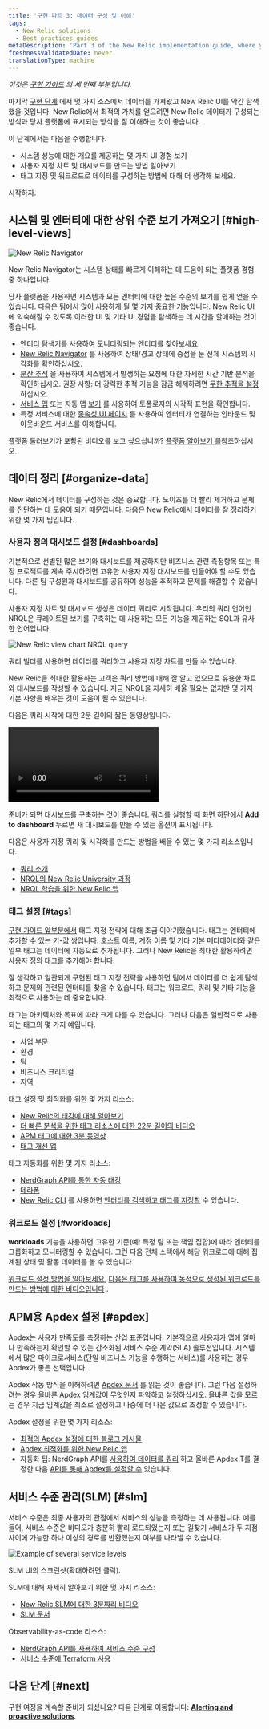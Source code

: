 ```yaml
---
title: '구현 파트 3: 데이터 구성 및 이해'
tags:
  - New Relic solutions
  - Best practices guides
metaDescription: 'Part 3 of the New Relic implementation guide, where you become acquainted with the New Relic UI and organize your data.'
freshnessValidatedDate: never
translationType: machine
---
```


_이것은 [구현 가이드](/docs/new-relic-solutions/get-started/implementation-guide-intro) 의 세 번째 부분입니다._

마지막 [구현 단계](/docs/new-relic-solutions/get-started/implementation-guide-instrument) 에서 몇 가지 소스에서 데이터를 가져왔고 New Relic UI를 약간 탐색했을 것입니다. New Relic에서 최적의 가치를 얻으려면 New Relic 데이터가 구성되는 방식과 당사 플랫폼에 표시되는 방식을 잘 이해하는 것이 좋습니다.

이 단계에서는 다음을 수행합니다.

* 시스템 성능에 대한 개요를 제공하는 몇 가지 UI 경험 보기
* 사용자 지정 차트 및 대시보드를 만드는 방법 알아보기
* 태그 지정 및 워크로드로 데이터를 구성하는 방법에 대해 더 생각해 보세요.

시작하자.

## 시스템 및 엔터티에 대한 상위 수준 보기 가져오기 [#high-level-views]

<img
  title="New Relic Navigator"
  alt="New Relic Navigator"
  src="/images/alerts_screenshot-full_nrnavigator-.webp"
/>

<figcaption>
  New Relic Navigator는 시스템 상태를 빠르게 이해하는 데 도움이 되는 플랫폼 경험 중 하나입니다.
</figcaption>

당사 플랫폼을 사용하면 시스템과 모든 엔터티에 대한 높은 수준의 보기를 쉽게 얻을 수 있습니다. 다음은 팀에서 많이 사용하게 될 몇 가지 중요한 기능입니다. New Relic UI에 익숙해질 수 있도록 이러한 UI 및 기타 UI 경험을 탐색하는 데 시간을 할애하는 것이 좋습니다.

* [엔터티 탐색기를](/docs/new-relic-solutions/new-relic-one/core-concepts/new-relic-explorer-view-performance-across-apps-services-hosts#find) 사용하여 모니터링되는 엔터티를 찾아보세요.
* [New Relic Navigator](/docs/new-relic-solutions/new-relic-one/core-concepts/new-relic-explorer-view-performance-across-apps-services-hosts/#view-navigator) 를 사용하여 상태/경고 상태에 중점을 둔 전체 시스템의 시각화를 확인하십시오.
* [분산 추적](/docs/distributed-tracing/ui-data/understand-use-distributed-tracing-ui) 을 사용하여 시스템에서 발생하는 요청에 대한 자세한 시간 기반 분석을 확인하십시오. 권장 사항: 더 강력한 추적 기능을 잠금 해제하려면 [무한 추적을 설정](/docs/distributed-tracing/infinite-tracing/introduction-infinite-tracing) 하십시오.
* [서비스 맵](/docs/understand-dependencies/understand-system-dependencies/service-maps/introduction-service-maps) 또는 자동 맵 [보기](/docs/new-relic-one/use-new-relic-one/ui-data/automaps) 를 사용하여 토폴로지의 시각적 표현을 확인합니다.
* 특정 서비스에 대한 [종속성 UI 페이지](/docs/new-relic-one/use-new-relic-one/ui-data/explore-downstream-dependencies-new-relic-one) 를 사용하여 엔터티가 연결하는 인바운드 및 아웃바운드 서비스를 이해합니다.

플랫폼 둘러보기가 포함된 비디오를 보고 싶으십니까? [플랫폼 알아보기 를](/docs/new-relic-solutions/new-relic-one/introduction-new-relic-platform)참조하십시오.

## 데이터 정리 [#organize-data]

New Relic에서 데이터를 구성하는 것은 중요합니다. 노이즈를 더 빨리 제거하고 문제를 진단하는 데 도움이 되기 때문입니다. 다음은 New Relic에서 데이터를 잘 정리하기 위한 몇 가지 팁입니다.

### 사용자 정의 대시보드 설정 [#dashboards]

기본적으로 선별된 많은 보기와 대시보드를 제공하지만 비즈니스 관련 측정항목 또는 특정 프로젝트를 계속 주시하려면 고유한 사용자 지정 대시보드를 만들어야 할 수도 있습니다. 다른 팀 구성원과 대시보드를 공유하여 성능을 추적하고 문제를 해결할 수 있습니다.

사용자 지정 차트 및 대시보드 생성은 데이터 쿼리로 시작됩니다. 우리의 쿼리 언어인 NRQL은 큐레이트된 보기를 구축하는 데 사용하는 모든 기능을 제공하는 SQL과 유사한 언어입니다.

<img
  title="new-relic-view-chart-nrql-query.png"
  alt="New Relic view chart NRQL query"
  src="/images/alerts_screenshot-crop_new-relic-view-chart-nrql-query.webp"
/>

<figcaption>
  쿼리 빌더를 사용하면 데이터를 쿼리하고 사용자 지정 차트를 만들 수 있습니다.
</figcaption>

New Relic을 최대한 활용하는 고객은 쿼리 방법에 대해 잘 알고 있으므로 유용한 차트와 대시보드를 작성할 수 있습니다. 지금 NRQL을 자세히 배울 필요는 없지만 몇 가지 기본 사항을 배우는 것이 도움이 될 수 있습니다.

다음은 쿼리 시작에 대한 2분 길이의 짧은 동영상입니다.

<Video
  id="4awnx2n1FRc"
  type="youtube"
/>

준비가 되면 대시보드를 구축하는 것이 좋습니다. 쿼리를 실행할 때 화면 하단에서 <DNT>**Add to dashboard**</DNT> 누르면 새 대시보드를 만들 수 있는 옵션이 표시됩니다.

다음은 사용자 지정 쿼리 및 시각화를 만드는 방법을 배울 수 있는 몇 가지 리소스입니다.

* [쿼리 소개](/docs/query-your-data/explore-query-data/get-started/introduction-querying-new-relic-data)
* [NRQL의 New Relic University 과정](https://learn.newrelic.com/writing-nrql-queries)
* [NRQL 학습을 위한 New Relic 앱](https://opensource.newrelic.com/projects/newrelic/nr1-learn-nrql)

### 태그 설정 [#tags]

[구현 가이드 앞부분에서](/docs/new-relic-solutions/get-started/implementation-guide-planning-setup#data-organization) 태그 지정 전략에 대해 조금 이야기했습니다. 태그는 엔터티에 추가할 수 있는 키-값 쌍입니다. 호스트 이름, 계정 이름 및 기타 기본 메타데이터와 같은 일부 태그는 데이터에 자동으로 추가됩니다. 그러나 New Relic을 최대한 활용하려면 사용자 정의 태그를 추가해야 합니다.

잘 생각하고 일관되게 구현된 태그 지정 전략을 사용하면 팀에서 데이터를 더 쉽게 탐색하고 문제와 관련된 엔터티를 찾을 수 있습니다. 태그는 워크로드, 쿼리 및 기타 기능을 최적으로 사용하는 데 중요합니다.

태그는 아키텍처와 목표에 따라 크게 다를 수 있습니다. 그러나 다음은 일반적으로 사용되는 태그의 몇 가지 예입니다.

* 사업 부문
* 환경
* 팀
* 비즈니스 크리티컬
* 지역

태그 설정 및 최적화를 위한 몇 가지 리소스:

* [New Relic의 태깅에 대해 알아보기](/docs/new-relic-solutions/new-relic-one/core-concepts/use-tags-help-organize-find-your-data)
* [더 빠른 분석을 위한 태그 리소스에 대한 22분 길이의 비디오](https://www.youtube.com/watch?v=ytpBFviAJ0Y)
* [APM 태그에 대한 3분 동영상](https://www.youtube.com/watch?v=JImDdncerko)
* [태그 개선 앱](https://github.com/newrelic/nr1-tag-improver)

태그 자동화를 위한 몇 가지 리소스:

* [NerdGraph API를 통한 자동 태깅](/docs/apis/nerdgraph/examples/nerdgraph-tagging-api-tutorial)
* [테라폼](https://registry.terraform.io/providers/newrelic/newrelic/latest/docs/resources/entity_tags)
* [New Relic CLI](https://developer.newrelic.com/automate-workflows/get-started-new-relic-cli) 를 사용하면 [엔터티를 검색하고 태그를 지정할](https://developer.newrelic.com/automate-workflows/5-mins-tag-resources) 수 있습니다.

### 워크로드 설정 [#workloads]

<DNT>**workloads**</DNT> 기능을 사용하면 고유한 기준(예: 특정 팀 또는 책임 집합)에 따라 엔터티를 그룹화하고 모니터링할 수 있습니다. 그런 다음 전체 스택에서 해당 워크로드에 대해 집계된 상태 및 활동 데이터를 볼 수 있습니다.

[워크로드 설정 방법을 알아보세요.](/docs/new-relic-solutions/new-relic-one/workloads/workloads-isolate-resolve-incidents-faster) [다음은 태그를 사용하여 동적으로 생성된 워크로드를 만드는 방법에 대한 비디오입니다](https://www.youtube.com/watch?v=nXCH_3XjGkQ) .

## APM용 Apdex 설정 [#apdex]

Apdex는 사용자 만족도를 측정하는 산업 표준입니다. 기본적으로 사용자가 앱에 얼마나 만족하는지 확인할 수 있는 간소화된 서비스 수준 계약(SLA) 솔루션입니다. 시스템에서 많은 마이크로서비스(단일 비즈니스 기능을 수행하는 서비스)를 사용하는 경우 Apdex가 좋은 선택입니다.

Apdex 작동 방식을 이해하려면 [Apdex 문서](/docs/apm/new-relic-apm/apdex/apdex-measure-user-satisfaction) 를 읽는 것이 좋습니다. 그런 다음 설정하려는 경우 올바른 Apdex 임계값이 무엇인지 파악하고 설정하십시오. 올바른 값을 모르는 경우 지금 임계값을 최소로 설정하고 나중에 더 나은 값으로 조정할 수 있습니다.

Apdex 설정을 위한 몇 가지 리소스:

* [최적의 Apdex 설정에 대한 블로그 게시물](https://newrelic.com/blog/best-practices/how-to-choose-apdex-t)
* [Apdex 최적화를 위한 New Relic 앱](https://opensource.newrelic.com/projects/newrelic/nr1-apdex-optimizer)
* 자동화 팁: NerdGraph API를 [사용하여 데이터를 쿼리](/docs/apis/nerdgraph/examples/nerdgraph-nrql-tutorial) 하고 올바른 Apdex T를 결정한 다음 [API를 통해 Apdex를 설정할 수](/docs/apis/nerdgraph/examples/apm-config-nerdgraph) 있습니다.

## 서비스 수준 관리(SLM) [#slm]

서비스 수준은 최종 사용자의 관점에서 서비스의 성능을 측정하는 데 사용됩니다. 예를 들어, 서비스 수준은 비디오가 충분히 빨리 로드되었는지 또는 길찾기 서비스가 두 지점 사이에 가능한 하나 이상의 경로를 반환했는지 여부를 나타낼 수 있습니다.

<img
  title="Example of several service levels.png"
  alt="Example of several service levels"
  src="/images/alerts_screenshot-crop_service-levels-intro.webp"
/>

<figcaption>
  SLM UI의 스크린샷(확대하려면 클릭).
</figcaption>

SLM에 대해 자세히 알아보기 위한 몇 가지 리소스:

* [New Relic SLM에 대한 3분짜리 비디오](https://www.youtube.com/watch?v=tIwAjmUmbwc)
* [SLM 문서](/docs/service-level-management/intro-slm)

Observability-as-code 리소스:

* [NerdGraph API를 사용하여 서비스 수준 구성](/docs/apis/nerdgraph/examples/nerdgraph-slm)
* [서비스 수준에 Terraform 사용](https://registry.terraform.io/providers/newrelic/newrelic/latest/docs/resources/service_level)

## 다음 단계 [#next]

구현 여정을 계속할 준비가 되셨나요? 다음 단계로 이동합니다: [<DNT>**Alerting and proactive solutions**</DNT>](/docs/new-relic-solutions/get-started/implementation-guide-alerting-proactive-solutions/).
